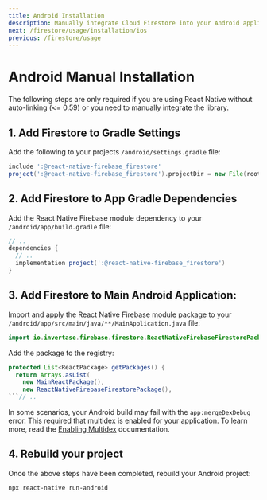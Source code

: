 ```yaml
---
title: Android Installation
description: Manually integrate Cloud Firestore into your Android application.
next: /firestore/usage/installation/ios
previous: /firestore/usage
---
```


# Android Manual Installation

The following steps are only required if you are using React Native without auto-linking (<= 0.59) or you need to manually integrate the library.

## 1. Add Firestore to Gradle Settings

Add the following to your projects `/android/settings.gradle` file:

```groovy
include ':@react-native-firebase_firestore'
project(':@react-native-firebase_firestore').projectDir = new File(rootProject.projectDir, '../node_modules/@react-native-firebase/firestore/android')
```

## 2. Add Firestore to App Gradle Dependencies

Add the React Native Firebase module dependency to your `/android/app/build.gradle` file:

```groovy
// ..
dependencies {
  // ..
  implementation project(':@react-native-firebase_firestore')
}
```

## 3. Add Firestore to Main Android Application:

Import and apply the React Native Firebase module package to your `/android/app/src/main/java/**/MainApplication.java` file:

```java
import io.invertase.firebase.firestore.ReactNativeFirebaseFirestorePackage;
```

Add the package to the registry:

````java
protected List<ReactPackage> getPackages() {
  return Arrays.asList(
    new MainReactPackage(),
    new ReactNativeFirebaseFirestorePackage(),
```// ..
````

In some scenarios, your Android build may fail with the `app:mergeDexDebug` error. This required that multidex is enabled
for your application. To learn more, read the [Enabling Multidex](/firestore/enabling-multidex) documentation.

## 4. Rebuild your project

Once the above steps have been completed, rebuild your Android project:

```bash
npx react-native run-android
```

